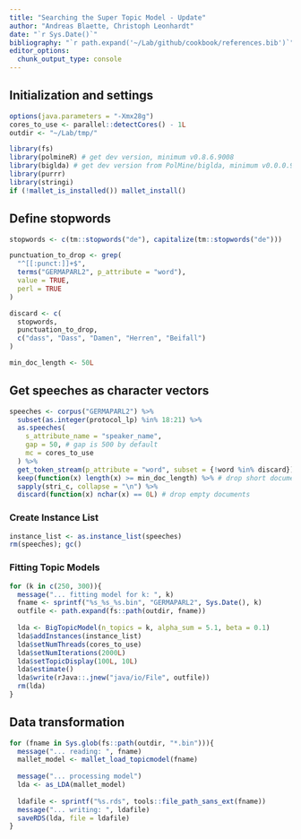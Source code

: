 ```yaml
---
title: "Searching the Super Topic Model - Update"
author: "Andreas Blaette, Christoph Leonhardt"
date: "`r Sys.Date()`"
bibliography: "`r path.expand('~/Lab/github/cookbook/references.bib')`"
editor_options: 
  chunk_output_type: console
---
```


## Initialization and settings

```r
options(java.parameters = "-Xmx28g")
cores_to_use <- parallel::detectCores() - 1L
outdir <- "~/Lab/tmp/"
```

```r
library(fs)
library(polmineR) # get dev version, minimum v0.8.6.9008
library(biglda) # get dev version from PolMine/biglda, minimum v0.0.0.9006
library(purrr)
library(stringi)
if (!mallet_is_installed()) mallet_install()
```


## Define stopwords

```r
stopwords <- c(tm::stopwords("de"), capitalize(tm::stopwords("de")))

punctuation_to_drop <- grep(
  "^[[:punct:]]+$",
  terms("GERMAPARL2", p_attribute = "word"),
  value = TRUE,
  perl = TRUE
)

discard <- c(
  stopwords,
  punctuation_to_drop,
  c("dass", "Dass", "Damen", "Herren", "Beifall")
)
```

```r
min_doc_length <- 50L
```

## Get speeches as character vectors

```r
speeches <- corpus("GERMAPARL2") %>%
  subset(as.integer(protocol_lp) %in% 18:21) %>% 
  as.speeches(
    s_attribute_name = "speaker_name",
    gap = 50, # gap is 500 by default
    mc = cores_to_use
  ) %>% 
  get_token_stream(p_attribute = "word", subset = {!word %in% discard}) %>%
  keep(function(x) length(x) >= min_doc_length) %>% # drop short documents
  sapply(stri_c, collapse = "\n") %>%
  discard(function(x) nchar(x) == 0L) # drop empty documents
```


### Create Instance List

```r
instance_list <- as.instance_list(speeches)
rm(speeches); gc()
```


### Fitting Topic Models

```r
for (k in c(250, 300)){
  message("... fitting model for k: ", k)
  fname <- sprintf("%s_%s_%s.bin", "GERMAPARL2", Sys.Date(), k)
  outfile <- path.expand(fs::path(outdir, fname))
  
  lda <- BigTopicModel(n_topics = k, alpha_sum = 5.1, beta = 0.1)
  lda$addInstances(instance_list)
  lda$setNumThreads(cores_to_use)
  lda$setNumIterations(2000L)
  lda$setTopicDisplay(100L, 10L) 
  lda$estimate()
  lda$write(rJava::.jnew("java/io/File", outfile))
  rm(lda)
}
```


## Data transformation

```r
for (fname in Sys.glob(fs::path(outdir, "*.bin"))){
  message("... reading: ", fname)
  mallet_model <- mallet_load_topicmodel(fname)
  
  message("... processing model")
  lda <- as_LDA(mallet_model)
  
  ldafile <- sprintf("%s.rds", tools::file_path_sans_ext(fname))
  message("... writing: ", ldafile)
  saveRDS(lda, file = ldafile)
}
```

